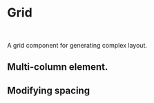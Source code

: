 

<Meta of={Stories} />

# Grid

<br />

A grid component for generating complex layout.

## Multi-column element.

<Canvas of={Stories.GridItem} />

## Modifying spacing

<Canvas of={Stories.GridGap} />
